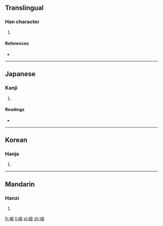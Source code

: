 ==Translingual==

===Han character===
{{Han char|rn=46|rad=山|as=10|sn=13|four=2376<sub>8</sub>|canj=山十金口 (UJCR)}}

# {{defn|Han|sort=山10}}

====References====
* {{Han ref|kx=0317.440|dkj=08366|dj=0618.130|hdz=10792.090|uh=5D71|ud=23921|bh=DD4D|bd=56653}}

----

==Japanese==

===Kanji===
{{ja-kanji|grade=|rs=山10}}

# {{defn|lang=ja|sort=山10}}

====Readings====
* {{ja-readings|on=[[よう]] (yō), [[ゆ]] (yu)|kun=}}

----

==Korean==

===Hanja===
{{ko-hanja|hangeul=용|rv=yong|mr=yong}}

# {{defn|lang=ko|sort=山10}}

----

==Mandarin==

===Hanzi===
{{cmn-hanzi|pin=[[yǒng]] ([[yong3]])|wg=yung<sup>3</sup>}}

# {{defn|lang=cmn|sort=山10}}

[[fr:嵱]]
[[li:嵱]]
[[pl:嵱]]
[[zh:嵱]]